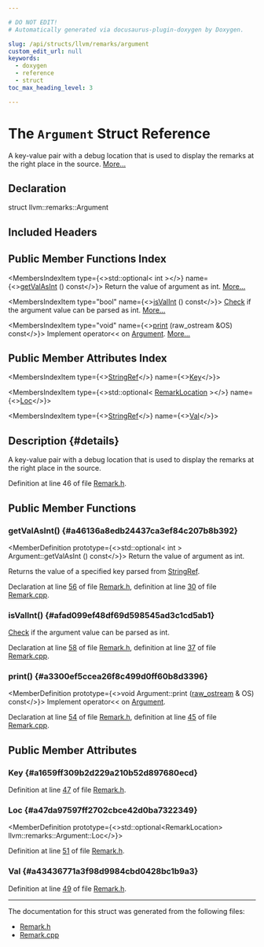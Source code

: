 ```yaml
---

# DO NOT EDIT!
# Automatically generated via docusaurus-plugin-doxygen by Doxygen.

slug: /api/structs/llvm/remarks/argument
custom_edit_url: null
keywords:
  - doxygen
  - reference
  - struct
toc_max_heading_level: 3

---
```





# The `Argument` Struct Reference

<DoxygenPage pluginConfig={pluginConfig}>

A key-value pair with a debug location that is used to display the remarks at the right place in the source. <a href="#details">More...</a>

## Declaration

<CodeBlock>struct llvm::remarks::Argument</CodeBlock>

## Included Headers

<IncludesList>
<IncludesListItem
  filePath="llvm/Remarks/Remark.h"
  permalink="/docs/api/files/include/include/llvm/include/llvm/remarks/remark-h"
  isLocal="true" />
</IncludesList>

## Public Member Functions Index

<MembersIndex>

<MembersIndexItem
  type={<>std::optional&lt; int &gt;</>}
  name={<><a href="#a46136a8edb24437ca3ef84c207b8b392">getValAsInt</a> () const</>}>
Return the value of argument as int. <a href="#a46136a8edb24437ca3ef84c207b8b392">More...</a>
</MembersIndexItem>

<MembersIndexItem
  type="bool"
  name={<><a href="#afad099ef48df69d598545ad3c1cd5ab1">isValInt</a> () const</>}>
<a href="/docs/api/namespaces/llvm/check">Check</a> if the argument value can be parsed as int. <a href="#afad099ef48df69d598545ad3c1cd5ab1">More...</a>
</MembersIndexItem>

<MembersIndexItem
  type="void"
  name={<><a href="#a3300ef5ccea26f8c499d0ff60b8d3396">print</a> (raw&#95;ostream &amp;OS) const</>}>
Implement operator&lt;&lt; on <a href="/docs/api/structs/llvm/remarks/argument">Argument</a>. <a href="#a3300ef5ccea26f8c499d0ff60b8d3396">More...</a>
</MembersIndexItem>

</MembersIndex>

## Public Member Attributes Index

<MembersIndex>

<MembersIndexItem
  type={<><a href="/docs/api/classes/llvm/stringref">StringRef</a></>}
  name={<><a href="#a1659ff309b2d229a210b52d897680ecd">Key</a></>}>
</MembersIndexItem>

<MembersIndexItem
  type={<>std::optional&lt; <a href="/docs/api/structs/llvm/remarks/remarklocation">RemarkLocation</a> &gt;</>}
  name={<><a href="#a47da97597ff2702cbce42d0ba7322349">Loc</a></>}>
</MembersIndexItem>

<MembersIndexItem
  type={<><a href="/docs/api/classes/llvm/stringref">StringRef</a></>}
  name={<><a href="#a43436771a3f98d9984cbd0428bc1b9a3">Val</a></>}>
</MembersIndexItem>

</MembersIndex>

## Description {#details}

A key-value pair with a debug location that is used to display the remarks at the right place in the source.

Definition at line 46 of file <a href="/docs/api/files/include/include/llvm/include/llvm/remarks/remark-h">Remark.h</a>.

<SectionDefinition>

## Public Member Functions

### getValAsInt() {#a46136a8edb24437ca3ef84c207b8b392}

<MemberDefinition
  prototype={<>std::optional&lt; int &gt; Argument::getValAsInt () const</>}>
Return the value of argument as int.

Returns the value of a specified key parsed from <a href="/docs/api/classes/llvm/stringref">StringRef</a>.

Declaration at line <a href="/docs/api/files/include/include/llvm/include/llvm/remarks/remark-h/#l00056">56</a> of file <a href="/docs/api/files/include/include/llvm/include/llvm/remarks/remark-h">Remark.h</a>, definition at line <a href="/docs/api/files/lib/lib/remarks/remark-cpp/#l00030">30</a> of file <a href="/docs/api/files/lib/lib/remarks/remark-cpp">Remark.cpp</a>.
</MemberDefinition>

### isValInt() {#afad099ef48df69d598545ad3c1cd5ab1}

<MemberDefinition
  prototype="bool Argument::isValInt () const">
<a href="/docs/api/namespaces/llvm/check">Check</a> if the argument value can be parsed as int.

Declaration at line <a href="/docs/api/files/include/include/llvm/include/llvm/remarks/remark-h/#l00058">58</a> of file <a href="/docs/api/files/include/include/llvm/include/llvm/remarks/remark-h">Remark.h</a>, definition at line <a href="/docs/api/files/lib/lib/remarks/remark-cpp/#l00037">37</a> of file <a href="/docs/api/files/lib/lib/remarks/remark-cpp">Remark.cpp</a>.
</MemberDefinition>

### print() {#a3300ef5ccea26f8c499d0ff60b8d3396}

<MemberDefinition
  prototype={<>void Argument::print (<a href="/docs/api/classes/llvm/raw-ostream">raw&#95;ostream</a> &amp; OS) const</>}>
Implement operator&lt;&lt; on <a href="/docs/api/structs/llvm/remarks/argument">Argument</a>.

Declaration at line <a href="/docs/api/files/include/include/llvm/include/llvm/remarks/remark-h/#l00054">54</a> of file <a href="/docs/api/files/include/include/llvm/include/llvm/remarks/remark-h">Remark.h</a>, definition at line <a href="/docs/api/files/lib/lib/remarks/remark-cpp/#l00045">45</a> of file <a href="/docs/api/files/lib/lib/remarks/remark-cpp">Remark.cpp</a>.
</MemberDefinition>

</SectionDefinition>

<SectionDefinition>

## Public Member Attributes

### Key {#a1659ff309b2d229a210b52d897680ecd}

<MemberDefinition
  prototype="StringRef llvm::remarks::Argument::Key">

Definition at line <a href="/docs/api/files/include/include/llvm/include/llvm/remarks/remark-h/#l00047">47</a> of file <a href="/docs/api/files/include/include/llvm/include/llvm/remarks/remark-h">Remark.h</a>.
</MemberDefinition>

### Loc {#a47da97597ff2702cbce42d0ba7322349}

<MemberDefinition
  prototype={<>std::optional&lt;RemarkLocation&gt; llvm::remarks::Argument::Loc</>}>

Definition at line <a href="/docs/api/files/include/include/llvm/include/llvm/remarks/remark-h/#l00051">51</a> of file <a href="/docs/api/files/include/include/llvm/include/llvm/remarks/remark-h">Remark.h</a>.
</MemberDefinition>

### Val {#a43436771a3f98d9984cbd0428bc1b9a3}

<MemberDefinition
  prototype="StringRef llvm::remarks::Argument::Val">

Definition at line <a href="/docs/api/files/include/include/llvm/include/llvm/remarks/remark-h/#l00049">49</a> of file <a href="/docs/api/files/include/include/llvm/include/llvm/remarks/remark-h">Remark.h</a>.
</MemberDefinition>

</SectionDefinition>

<hr/>

The documentation for this struct was generated from the following files:

<ul>
<li><a href="/docs/api/files/include/include/llvm/include/llvm/remarks/remark-h">Remark.h</a></li>
<li><a href="/docs/api/files/lib/lib/remarks/remark-cpp">Remark.cpp</a></li>
</ul>

</DoxygenPage>
